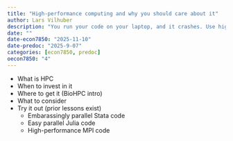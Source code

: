 ```yaml
---
title: "High-performance computing and why you should care about it"
author: Lars Vilhuber
description: "You run your code on your laptop, and it crashes. Use high-performance computing! We disuss when to use it, what the benefits and costs are, and where to use it. "
date: ""
date-econ7850: "2025-11-10"
date-predoc: "2025-9-07"
categories: [econ7850, predoc]
oecon7850: "4"
---
```


- What is HPC
- When to invest in it
- Where to get it (BioHPC intro)
- What to consider
- Try it out (prior lessons exist)
  - Embarassingly parallel Stata code
  - Easy parallel Julia code
  - High-performance MPI code
